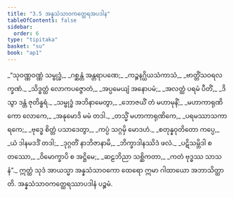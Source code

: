 ```yaml
---
title: "3.5 အန္နသံသာဝကတ္ထေရအပဒါန"
tableOfContents: false
sidebar:
  order: 6
type: "tipitaka"
basket: "su"
book: "ap1"
---
```



<DynamicBreadcrumb />

<Division number="155" book="ap1">

<Paragraph number="1022" type="verses" book="ap1">
_“သုဝဏ္ဏဝဏ္ဏံ သမ္ဗုဒ္ဓံ,_  
_ဂစ္ဆန္တံ အန္တရာပဏေ;_  
_ကဉ္စနဂ္ဃိယသံကာသံ,_  
_ဗာတ္တိံသဝရလက္ခဏံ._  

</Paragraph>

</Division>
<Division number="156" book="ap1">

<Paragraph number="1023" type="verses" book="ap1">
_သိဒ္ဓတ္ထံ လောကပဇ္ဇောတံ,_  
_အပ္ပမေယျံ အနောပမံ;_  
_အလတ္ထံ ပရမံ ပီတိံ,_  
_ဒိသွာ ဒန္တံ ဇုတိန္ဓရံ._  

</Paragraph>

</Division>
<Division number="157" book="ap1">

<Paragraph number="1024" type="verses" book="ap1">
_သမ္ဗုဒ္ဓံ အဘိနာမေတွာ,_  
_ဘောဇယိံ တံ မဟာမုနိံ;_  
_မဟာကာရုဏိကော လောကေ,_  
_အနုမောဒိ မမံ တဒါ._  

</Paragraph>

</Division>
<Division number="158" book="ap1">

<Paragraph number="1025" type="verses" book="ap1">
_တသ္မိံ မဟာကာရုဏိကေ,_  
_ပရမဿာသကာရကေ;_  
_ဗုဒ္ဓေ စိတ္တံ ပသာဒေတွာ,_  
_ကပ္ပံ သဂ္ဂမှိ မောဒဟံ._  

</Paragraph>

</Division>
<Division number="159" book="ap1">

<Paragraph number="1026" type="verses" book="ap1">
_စတုန္နဝုတိတော ကပ္ပေ,_  
_ယံ ဒါနမဒဒိံ တဒါ;_  
_ဒုဂ္ဂတိံ နာဘိဇာနာမိ,_  
_ဘိက္ခာဒါနဿိဒံ ဖလံ._  

</Paragraph>

</Division>
<Division number="160" book="ap1">

<Paragraph number="1027" type="verses" book="ap1">
_ပဋိသမ္ဘိဒါ စတဿော,_  
_ဝိမောက္ခာပိ စ အဋ္ဌိမေ;_  
_ဆဠဘိညာ သစ္ဆိကတာ,_  
_ကတံ ဗုဒ္ဓဿ သာသနံ”._  

</Paragraph>

<Paragraph number="1028" book="ap1">
ဣတ္ထံ သုဒံ အာယသ္မာ အန္နသံသာဝကော ထေရော ဣမာ ဂါထာယော အဘာသိတ္ထာတိ.

</Paragraph>
</Division>

<Paragraph number="1029" type="center" book="ap1">
အန္နသံသာဝကတ္ထေရဿာပဒါနံ ပဉ္စမံ.
</Paragraph>